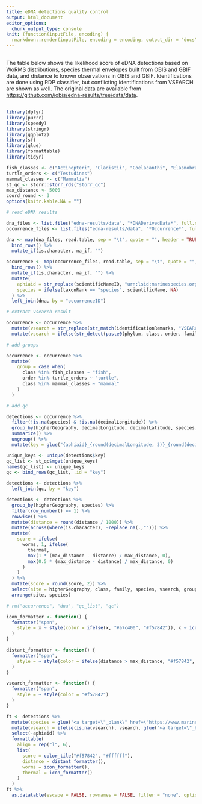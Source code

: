 ```yaml
---
title: eDNA detections quality control
output: html_document
editor_options: 
  chunk_output_type: console
knit: (function(inputFile, encoding) {
  rmarkdown::render(inputFile, encoding = encoding, output_dir = "docs") })
---
```


<style type="text/css">
.main-container {
  max-width: 1400px !important;
  margin: auto;
}
p {
  margin: 30px 0px;
}
</style>

The table below shows the likelihood score of eDNA detections based on WoRMS distributions, species thermal envelopes built from OBIS and GBIF data, and distance to known observations in OBIS and GBIF. Identifications are done using RDP classifier, but conflicting identifications from VSEARCH are shown as well. The original data are available from <https://github.com/iobis/edna-results/tree/data/data>.

```r
library(dplyr)
library(purrr)
library(speedy)
library(stringr)
library(ggplot2)
library(sf)
library(glue)
library(formattable)
library(tidyr)

fish_classes <- c("Actinopteri", "Cladistii", "Coelacanthi", "Elasmobranchii", "Holocephali", "Myxini", "Petromyzonti", "Teleostei")
turtle_orders <- c("Testudines")
mammal_classes <- c("Mammalia")
st_qc <- storr::storr_rds("storr_qc")
max_distance <- 5000
coord_round <- 3
options(knitr.kable.NA = "")
```

```r
# read eDNA results

dna_files <- list.files("edna-results/data", "*DNADerivedData*", full.names = TRUE)
occurrence_files <- list.files("edna-results/data", "*Occurrence*", full.names = TRUE)

dna <- map(dna_files, read.table, sep = "\t", quote = "", header = TRUE) %>%
  bind_rows() %>%
  mutate_if(is.character, na_if, "")

occurrence <- map(occurrence_files, read.table, sep = "\t", quote = "", header = TRUE) %>%
  bind_rows() %>%
  mutate_if(is.character, na_if, "") %>%
  mutate(
    aphiaid = str_replace(scientificNameID, "urn:lsid:marinespecies.org:taxname:", ""),
    species = ifelse(taxonRank == "species", scientificName, NA)
  ) %>%
  left_join(dna, by = "occurrenceID")

# extract vsearch result

occurrence <- occurrence %>%
  mutate(vsearch = str_replace(str_match(identificationRemarks, "VSEARCH.*;(.*).")[,2], "_", " ")) %>%
  mutate(vsearch = ifelse(str_detect(paste0(phylum, class, order, family, genus, scientificName), vsearch), NA, vsearch))

# add groups

occurrence <- occurrence %>%
  mutate(
    group = case_when(
      class %in% fish_classes ~ "fish",
      order %in% turtle_orders ~ "turtle",
      class %in% mammal_classes ~ "mammal"
    )
  )

# add qc

detections <- occurrence %>%
  filter(!is.na(species) & !is.na(decimalLongitude)) %>%
  group_by(higherGeography, decimalLongitude, decimalLatitude, species, class, family, group, aphiaid, vsearch) %>%
  summarize() %>%
  ungroup() %>%
  mutate(key = glue("{aphiaid}_{round(decimalLongitude, 3)}_{round(decimalLatitude, 3)}"))

unique_keys <- unique(detections$key)
qc_list <- st_qc$mget(unique_keys)
names(qc_list) <- unique_keys
qc <- bind_rows(qc_list, .id = "key")

detections <- detections %>%
  left_join(qc, by = "key")

detections <- detections %>%
  group_by(higherGeography, species) %>%
  filter(row_number() == 1) %>%
  rowwise() %>%
  mutate(distance = round(distance / 1000)) %>% 
  mutate(across(where(is.character), ~replace_na(.,""))) %>%
  mutate(
    score = ifelse(
      worms, 1, ifelse(
        thermal,
        max(1 * (max_distance - distance) / max_distance, 0),
        max(0.5 * (max_distance - distance) / max_distance, 0)
      )
    )
  ) %>%
  mutate(score = round(score, 2)) %>%
  select(site = higherGeography, class, family, species, vsearch, group, distance, worms, thermal, score, aphiaid) %>%
  arrange(site, species)

# rm("occurrence", "dna", "qc_list", "qc")
```

```r
icon_formatter <- function() {
  formatter("span", 
    style = x ~ style(color = ifelse(x, "#a7c400", "#f57842")), x ~ icontext(ifelse(x, "ok", "remove"), "")
  )	 	 
}

distant_formatter <- function() {
  formatter("span", 
    style = ~ style(color = ifelse(distance > max_distance, "#f57842", "black"))
  )	 	 
} 

vsearch_formatter <- function() {
  formatter("span", 
    style = ~ style(color = "#f57842")
  )	 	 
} 

ft <- detections %>%
  mutate(species = glue("<a target=\"_blank\" href=\"https://www.marinespecies.org/aphia.php?p=taxdetails&id={aphiaid}\">{species}</a>")) %>%
  mutate(vsearch = ifelse(is.na(vsearch), vsearch, glue("<a target=\"_blank\" href=\" https://www.marinespecies.org/aphia.php?p=taxlist&tName={vsearch}\">{vsearch}</a>"))) %>%
  select(-aphiaid) %>%
  formattable(
    align = rep("l", 6),
    list(
      score = color_tile("#f57842", "#ffffff"),
      distance = distant_formatter(),
      worms = icon_formatter(),
      thermal = icon_formatter()
    )
  )
ft %>%
  as.datatable(escape = FALSE, rownames = FALSE, filter = "none", options = list(pageLength = 500))
```

